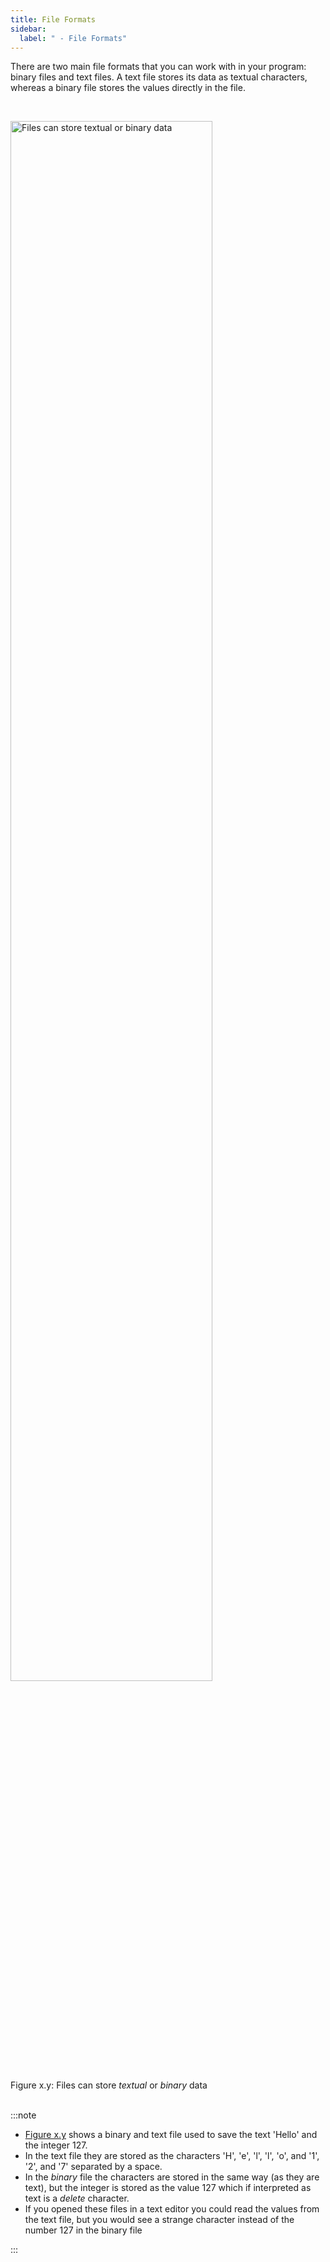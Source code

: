 ```yaml
---
title: File Formats
sidebar:
  label: " - File Formats"
---
```


There are two main file formats that you can work with in your program: binary files and text files. A text file stores its data as textual characters, whereas a binary file stores the values directly in the file.

<br/>

<a id="FigureIOfileFormats"></a>
<img src={imgIOfileFormats.src} alt="Files can store textual or binary data" width="80%" />
<div class="caption"><span class="caption-figure-nbr">Figure x.y: </span>Files can store <em>textual</em> or <em>binary</em> data</div><br/>

:::note

- [Figure x.y](#FigureIOfileFormats) shows a binary and text file used to save the text 'Hello' and the integer 127.
- In the text file they are stored as the characters 'H', 'e', 'l', 'l', 'o', and '1', '2', and '7' separated by a space. 
- In the *binary* file the characters are stored in the same way (as they are text), but the integer is stored as the value 127 which if interpreted as text is a *delete* character.
- If you opened these files in a text editor you could read the values from the text file, but you would see a strange character instead of the number 127 in the binary file

:::